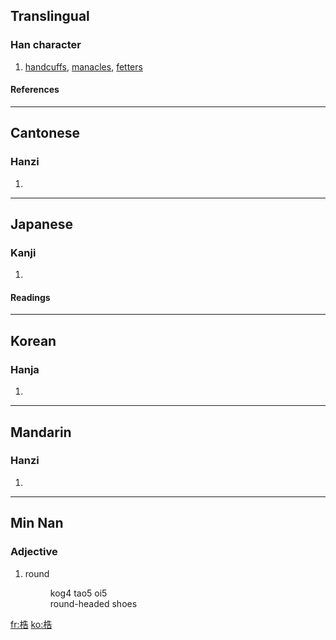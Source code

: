 ==Translingual==
===Han character===
{{Han char|rn=75|rad=木|as=07|sn=11|four=4496<sub>1</sub>|canj=木竹土口 (DHGR)}}
# [[handcuffs]], [[manacles]], [[fetters]]
====References====
{{Han ref|kx=0528.210|dkj=14841|dj=0917.090|hdz=21215.080|uh=688F|ud=26767|bh=D5C0|bd=54720}}

----

==Cantonese==
===Hanzi===
{{yue-hanzi|jyut=|y=guk1}}
# {{defn|Cantonese}}

----

==Japanese==
===Kanji===
{{ja-kanji|grade=|rs=木07}}
# {{defn|Japanese}} 
====Readings====
{{ja-readings|on=[[こく]] (koku), [[かく]] (kaku)|kun=[[てかせ]] (tekase)}}

----

==Korean==
===Hanja===
{{ko-hanja|hangeul=곡|eumhun=|rv=gok|mr=kok|y=kok}}
# {{defn|Korean}}

----

==Mandarin==
===Hanzi===
{{cmn-hanzi|pin=[[gù]] ([[gu4]]), [[jué]] ([[jue2]])|wg=ku<sup>4</sup>, chüeh<sup>2</sup>}}
# {{defn|Mandarin}}

----

==Min Nan==
===Adjective===
{{infl|nan-teochew|adj|traditional and simplified||Romanization|kog4}}

# round
#: {{zh-ts|梏頭鞋|梏头鞋}}
#:kog4 tao5 oi5 
#: round-headed shoes
{{rfv|This looks wrong to me, but I don't speak Teochew}}

[[fr:梏]]
[[ko:梏]]